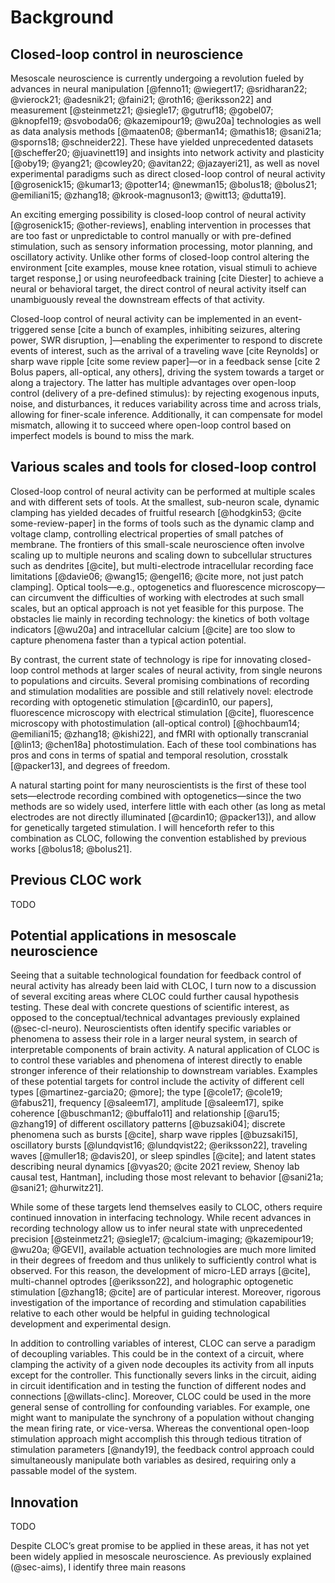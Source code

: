 # Background

## Closed-loop control in neuroscience {#sec-cl-neuro}

Mesoscale neuroscience is currently undergoing a revolution fueled by advances in neural manipulation [@fenno11; @wiegert17; @sridharan22; @vierock21; @adesnik21; @faini21; @roth16; @eriksson22] and measurement [@steinmetz21; @siegle17; @gutruf18; @gobel07; @knopfel19; @svoboda06; @kazemipour19; @wu20a] technologies as well as data analysis methods [@maaten08; @berman14; @mathis18; @sani21a; @sporns18; @schneider22]. 
These have yielded unprecedented datasets [@scheffer20; @juavinett19] and insights into network activity and plasticity [@oby19; @yang21; @cowley20; @avitan22; @jazayeri21], as well as novel experimental paradigms such as direct closed-loop control of neural activity [@grosenick15; @kumar13; @potter14; @newman15; @bolus18; @bolus21; @emiliani15; @zhang18; @krook-magnuson13; @witt13; @dutta19]. 

An exciting emerging possibility is closed-loop control of neural activity [@grosenick15; @other-reviews], enabling intervention in processes that are too fast or unpredictable to control manually or with pre-defined stimulation, such as sensory information processing, motor planning, and oscillatory activity. Unlike other forms of closed-loop control altering the environment [cite examples, mouse knee rotation, visual stimuli to achieve target response,] or using neurofeedback training [cite Diester] to achieve a neural or behavioral target, the direct control of neural activity itself can unambiguously reveal the downstream effects of that activity.

Closed-loop control of neural activity can be implemented in an event-triggered sense [cite a bunch of examples, inhibiting seizures, altering power, SWR disruption, ]---enabling the experimenter to respond to discrete events of interest, such as the arrival of a traveling wave [cite Reynolds] or sharp wave ripple [cite some review paper]---or in a feedback sense [cite 2 Bolus papers, all-optical, any others], driving the system towards a target or along a trajectory. The latter has multiple advantages over open-loop control (delivery of a pre-defined stimulus): by rejecting exogenous inputs, noise, and disturbances, it reduces variability across time and across trials, allowing for finer-scale inference. Additionally, it can compensate for model mismatch, allowing it to succeed where open-loop control based on imperfect models is bound to miss the mark.

## Various scales and tools for closed-loop control

Closed-loop control of neural activity can be performed at multiple scales and with different sets of tools.
At the smallest, sub-neuron scale, dynamic clamping has yielded decades of fruitful research [@hodgkin53; @cite some-review-paper] in the forms of tools such as the dynamic clamp and voltage clamp, controlling electrical properties of small patches of membrane. 
The frontiers of this small-scale neuroscience often involve scaling up to multiple neurons and scaling down to subcellular structures such as dendrites [@cite], but multi-electrode intracellular recording face limitations [@davie06; @wang15; @engel16; @cite more, not just patch clamping].
Optical tools---e.g., optogenetics and fluorescence microscopy---can circumvent the difficulties of working with electrodes at such small scales, but an optical approach is not yet feasible for this purpose.
The obstacles lie mainly in recording technology: the kinetics of both voltage indicators [@wu20a] and intracellular calcium [@cite] are too slow to capture phenomena faster than a typical action potential. 

By contrast, the current state of technology is ripe for innovating closed-loop control methods at larger scales of neural activity, from single neurons to populations and circuits.
Several promising combinations of recording and stimulation modalities are possible and still relatively novel: electrode recording with optogenetic stimulation [@cardin10, our papers], fluorescence microscopy with electrical stimulation [@cite], fluorescence microscopy with photostimulation (all-optical control) [@hochbaum14; @emiliani15; @zhang18; @kishi22], and fMRI with optionally transcranial [@lin13; @chen18a] photostimulation.
Each of these tool combinations has pros and cons in terms of spatial and temporal resolution, crosstalk [@packer13], and degrees of freedom.

A natural starting point for many neuroscientists is the first of these tool sets—electrode recording combined with optogenetics—since the two methods are so widely used, interfere little with each other (as long as metal electrodes are not directly illuminated [@cardin10; @packer13]), and allow for genetically targeted stimulation.
I will henceforth refer to this combination as CLOC, following the convention established by previous works [@bolus18; @bolus21].

## Previous CLOC work
:::{.callout-caution}
TODO
:::

## Potential applications in mesoscale neuroscience
Seeing that a suitable technological foundation for feedback control of neural activity has already been laid with CLOC, I turn now to a discussion of several exciting areas where CLOC could further causal hypothesis testing.
These deal with concrete questions of scientific interest, as opposed to the conceptual/technical advantages previously explained (@sec-cl-neuro).
Neuroscientists often identify specific variables or phenomena to assess their role in a larger neural system, in search of interpretable components of brain activity.
A natural application of CLOC is to control these variables and phenomena of interest directly to enable stronger inference of their relationship to downstream variables.
Examples of these potential targets for control include the activity of different cell types [@martinez-garcia20; @more]; the type [@cole17; @cole19; @fabus21], frequency [@saleem17], amplitude [@saleem17], spike coherence [@buschman12; @buffalo11] and relationship [@aru15; @zhang19] of different oscillatory patterns [@buzsaki04]; discrete phenomena such as bursts [@cite], sharp wave ripples [@buzsaki15], oscillatory bursts [@lundqvist16; @lundqvist22; @eriksson22], traveling waves [@muller18; @davis20], or sleep spindles [@cite]; and latent states describing neural dynamics [@vyas20; @cite 2021 review, Shenoy lab causal test, Hantman], including those most relevant to behavior [@sani21a; @sani21; @hurwitz21].

While some of these targets lend themselves easily to CLOC, others require continued innovation in interfacing technology.
While recent advances in recording technology allow us to infer neural state with unprecedented precision [@steinmetz21; @siegle17; @calcium-imaging; @kazemipour19; @wu20a; @GEVI], available actuation technologies are much more limited in their degrees of freedom and thus unlikely to sufficiently control what is observed.
For this reason, the development of micro-LED arrays [@cite], multi-channel optrodes [@eriksson22], and holographic optogenetic stimulation [@zhang18; @cite] are of particular interest.
Moreover, rigorous investigation of the importance of recording and stimulation capabilities relative to each other would be helpful in guiding technological development and experimental design.

In addition to controlling variables of interest, CLOC can serve a paradigm of decoupling variables.
This could be in the context of a circuit, where clamping the activity of a given node decouples its activity from all inputs except for the controller.
This functionally severs links in the circuit, aiding in circuit identification and in testing the function of different nodes and connections [@willats-clinc].
Moreover, CLOC could be used in the more general sense of controlling for confounding variables.
For example, one might want to manipulate the synchrony of a population without changing the mean firing rate, or vice-versa.
Whereas the conventional open-loop stimulation approach might accomplish this through tedious titration of stimulation parameters [@nandy19], the feedback control approach could simultaneously manipulate both variables as desired, requiring only a passable model of the system.

## Innovation
:::{.callout-caution}
TODO
:::

Despite CLOC's great promise to be applied in these areas, it has not yet been widely applied in mesoscale neuroscience. 
As previously explained (@sec-aims), I identify three main reasons
